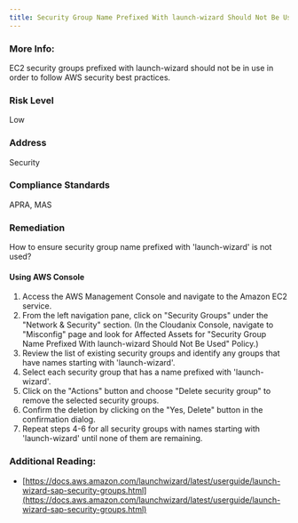 ```yaml
---
title: Security Group Name Prefixed With launch-wizard Should Not Be Used
---
```


### More Info:

EC2 security groups prefixed with launch-wizard should not be in use in order to follow AWS security best practices.

### Risk Level

Low

### Address

Security

### Compliance Standards

APRA, MAS

### Remediation

How to ensure security group name prefixed with 'launch-wizard' is not used?

#### Using AWS Console

1. Access the AWS Management Console and navigate to the Amazon EC2 service.
2. From the left navigation pane, click on "Security Groups" under the "Network & Security" section.
    (In the Cloudanix Console, navigate to "Misconfig" page and look for Affected Assets for "Security Group Name Prefixed With launch-wizard Should Not Be Used" Policy.)
3. Review the list of existing security groups and identify any groups that have names starting with 'launch-wizard'.
4. Select each security group that has a name prefixed with 'launch-wizard'.
5. Click on the "Actions" button and choose "Delete security group" to remove the selected security groups.
6. Confirm the deletion by clicking on the "Yes, Delete" button in the confirmation dialog.
7. Repeat steps 4-6 for all security groups with names starting with 'launch-wizard' until none of them are remaining.

### Additional Reading:

- [https://docs.aws.amazon.com/launchwizard/latest/userguide/launch-wizard-sap-security-groups.html](https://docs.aws.amazon.com/launchwizard/latest/userguide/launch-wizard-sap-security-groups.html)
